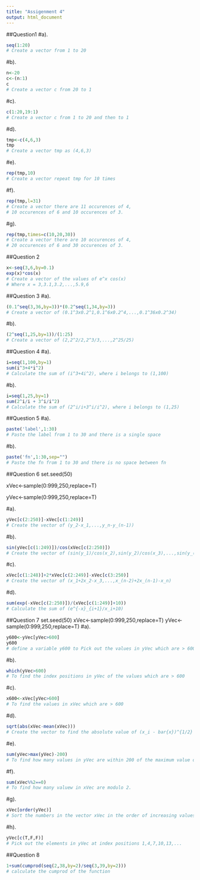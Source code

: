 ---
title: "Assigenment 4"
output: html_document
---

##Question1
#a).
```{r}
seq(1:20)
# Create a vector from 1 to 20
```
#b).
```{r}
n<-20
c<-(n:1)
c
# Create a vector c from 20 to 1
```
#c).
```{r}
c(1:20,19:1)
# Create a vector c from 1 to 20 and then to 1
```
#d).
```{r}
tmp<-c(4,6,3)
tmp
# Create a vector tmp as (4,6,3)
```
#e).
```{r}
rep(tmp,10)
# Create a vector repeat tmp for 10 times
```
#f). 
```{r} 
rep(tmp,l=31)
# Create a vector there are 11 occurences of 4, 
# 10 occurences of 6 and 10 occurences of 3.
```
#g).
```{r}
rep(tmp,times=c(10,20,30))
# Create a vector there are 10 occurences of 4,
# 20 occurences of 6 and 30 occurences of 3.
```

##Question 2
```{r}
x<-seq(3,6,by=0.1)
exp(x)*cos(x)
# Create a vector of the values of e^x cos(x)
# Where x = 3,3.1,3.2,...,5.9,6
```

##Question 3
#a).
```{r}
(0.1^seq(3,36,by=3))*(0.2^seq(1,34,by=3))
# Create a vector of (0.1^3x0.2^1,0.1^6x0.2^4,...,0.1^36x0.2^34)
```
#b).
```{r}
(2^seq(1,25,by=1))/(1:25)
# Create a vector of (2,2^2/2,2^3/3,...,2^25/25)
```

##Question 4
#a).
```{r}
i=seq(1,100,by=1)
sum(i^3+4*i^2)
# Calculate the sum of (i^3+4i^2), where i belongs to (1,100)
```
#b).
```{r}
i=seq(1,25,by=1)
sum(2^i/i + 3^i/i^2)
# Calculate the sum of (2^i/i+3^i/i^2), where i belongs to (1,25)
```

##Question 5
#a).
```{r}
paste('label',1:30)
# Paste the label from 1 to 30 and there is a single space
```
#b).
```{r}
paste('fn',1:30,sep="")
# Paste the fn from 1 to 30 and there is no space between fn
```

##Question 6
set.seed(50)

xVec<-sample(0:999,250,replace=T)

yVec<-sample(0:999,250,replace=T)

#a).
```{r}
yVec[c(2:250)]-xVec[c(1:249)]
# Create the vector of (y_2-x_1,...,y_n-y_(n-1))
```
#b).
```{r}
sin(yVec[c(1:249)])/cos(xVec[c(2:250)])
# Create the vector of (sin(y_1)/cos(x_2),sin(y_2)/cos(x_3),...,sin(y_(n-1))/cos(x_n))
```
#c).
```{r}
xVec[c(1:248)]+2*xVec[c(2:249)]-xVec[c(3:250)]
# Create the vector of (x_1+2x_2-x_3,...,x_(n-2)+2x_(n-1)-x_n)
```
#d).
```{r}
sum(exp(-xVec[c(2:250)])/(xVec[c(1:249)]+10))
# Calculate the sum of (e^{-x}_{i+1}/x_i+10)
```

##Question 7 
set.seed(50)
xVec<-sample(0:999,250,replace=T)
yVec<-sample(0:999,250,replace=T)
#a).
```{r}
y600<-yVec[yVec>600]
y600
# define a variable y600 to Pick out the values in yVec which are > 600
```
#b).
```{r}
which(yVec>600)
# To find the index positions in yVec of the values which are > 600
```
#c).
```{r}
x600<-xVec[yVec>600]
# To find the values in xVec which are > 600
```
#d).
```{r}
sqrt(abs(xVec-mean(xVec)))
# Create the vector to find the absolute value of (x_i - bar{x})^{1/2}
```
#e).
```{r}
sum(yVec>max(yVec)-200)
# To find how many values in yVec are within 200 of the maximum value of the terms in yVec
```
#f).
```{r}
sum(xVec%%2==0)
# To find how many valuew in xVec are modulo 2.
```
#g).
```{r}
xVec[order(yVec)]
# Sort the numbers in the vector xVec in the order of increasing values in yVec
```
#h).
```{r}
yVec[c(T,F,F)]
# Pick out the elements in yVec at index positions 1,4,7,10,13,...
```

##Question 8
```{r}
1+sum(cumprod(seq(2,38,by=2)/seq(3,39,by=2)))
# calculate the cumprod of the function 
```














